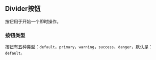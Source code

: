 
<Meta
  title="组件/MDivider 按钮"
/>

## Divider按钮

按钮用于开始一个即时操作。

### 按钮类型

按钮有五种类型：`default`，`primary`，`warning`，`success`，`danger`，默认是：`default`。
